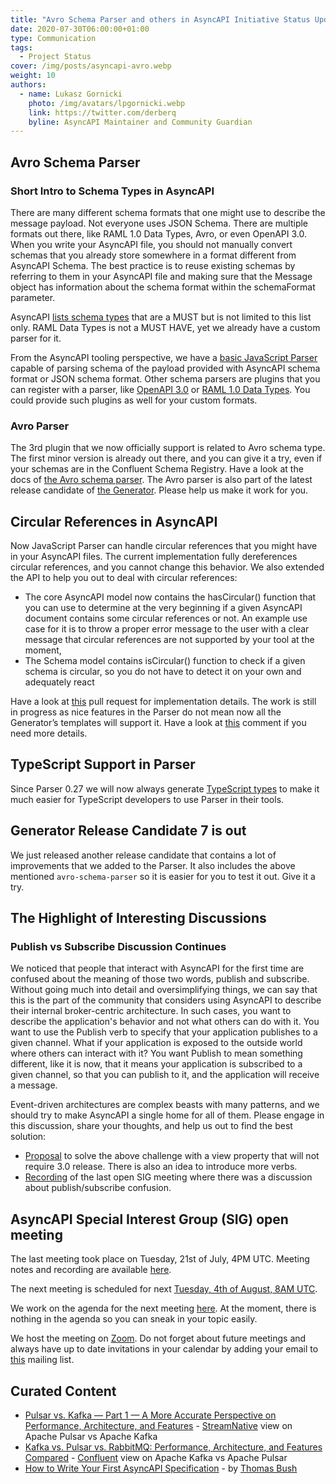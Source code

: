 ```yaml
---
title: "Avro Schema Parser and others in AsyncAPI Initiative Status Update (week 31, 2020)"
date: 2020-07-30T06:00:00+01:00
type: Communication
tags:
  - Project Status
cover: /img/posts/asyncapi-avro.webp
weight: 10
authors:
  - name: Lukasz Gornicki
    photo: /img/avatars/lpgornicki.webp
    link: https://twitter.com/derberq
    byline: AsyncAPI Maintainer and Community Guardian
---
```


## Avro Schema Parser

### Short Intro to Schema Types in AsyncAPI

There are many different schema formats that one might use to describe the message payload. Not everyone uses JSON Schema. There are multiple formats out there, like RAML 1.0 Data Types, Avro, or even OpenAPI 3.0. When you write your AsyncAPI file, you should not manually convert schemas that you already store somewhere in a format different from AsyncAPI Schema. The best practice is to reuse existing schemas by referring to them in your AsyncAPI file and making sure that the Message object has information about the schema format within the schemaFormat parameter. 

AsyncAPI [lists schema types](https://www.asyncapi.com/docs/specifications/2.0.0/#messageObjectSchemaFormatTable) that are a MUST but is not limited to this list only. RAML Data Types is not a MUST HAVE, yet we already have a custom parser for it.

From the AsyncAPI tooling perspective, we have a [basic JavaScript Parser](https://github.com/asyncapi/parser-js/) capable of parsing schema of the payload provided with AsyncAPI schema format or JSON schema format. Other schema parsers are plugins that you can register with a parser, like [OpenAPI 3.0](https://github.com/asyncapi/openapi-schema-parser) or [RAML 1.0 Data Types](https://github.com/asyncapi/raml-dt-schema-parser). You could provide such plugins as well for your custom formats.

### Avro Parser

The 3rd plugin that we now officially support is related to Avro schema type. The first minor version is already out there, and you can give it a try, even if your schemas are in the Confluent Schema Registry. Have a look at the docs of [the Avro schema parser](https://github.com/asyncapi/avro-schema-parser). The Avro parser is also part of the latest release candidate of [the Generator](https://github.com/asyncapi/generator/). Please help us make it work for you.

## Circular References in AsyncAPI

Now JavaScript Parser can handle circular references that you might have in your AsyncAPI files. The current implementation fully dereferences circular references, and you cannot change this behavior. We also extended the API to help you out to deal with circular references:

- The core AsyncAPI model now contains the hasCircular() function that you can use to determine at the very beginning if a given AsyncAPI document contains some circular references or not. An example use case for it is to throw a proper error message to the user with a clear message that circular references are not supported by your tool at the moment,
- The Schema model contains isCircular() function to check if a given schema is circular, so you do not have to detect it on your own and adequately react

Have a look at [this](https://github.com/asyncapi/parser-js/pull/94/files) pull request for implementation details. The work is still in progress as nice features in the Parser do not mean now all the Generator’s templates will support it. Have a look at [this](https://github.com/asyncapi/parser-js/issues/83#issuecomment-659958312) comment if you need more details.

## TypeScript Support in Parser

Since Parser 0.27 we will now always generate [TypeScript types](https://github.com/asyncapi/parser-js/blob/master/types.d.ts) to make it much easier for TypeScript developers to use Parser in their tools.

## Generator Release Candidate 7 is out

We just released another release candidate that contains a lot of improvements that we added to the Parser. It also includes the above mentioned `avro-schema-parser` so it is easier for you to test it out. Give it a try.

## The Highlight of Interesting Discussions

### Publish vs Subscribe Discussion Continues

We noticed that people that interact with AsyncAPI for the first time are confused about the meaning of those two words, publish and subscribe. Without going much into detail and oversimplifying things, we can say that this is the part of the community that considers using AsyncAPI to describe their internal broker-centric architecture. In such cases, you want to describe the application's behavior and not what others can do with it. You want to use the Publish verb to specify that your application publishes to a given channel. What if your application is exposed to the outside world where others can interact with it? You want Publish to mean something different, like it is now, that it means your application is subscribed to a given channel, so that you can publish to it, and the application will receive a message. 

Event-driven architectures are complex beasts with many patterns, and we should try to make AsyncAPI a single home for all of them. Please engage in this discussion, share your thoughts, and help us out to find the best solution:

- [Proposal](https://github.com/asyncapi/asyncapi/issues/390) to solve the above challenge with a view property that will not require 3.0 release. There is also an idea to introduce more verbs.
- [Recording](https://www.youtube.com/watch?v=U6h7LwdEr0w) of the last open SIG meeting where there was a discussion about publish/subscribe confusion.

## AsyncAPI Special Interest Group (SIG) open meeting

The last meeting took place on Tuesday, 21st of July, 4PM UTC. Meeting notes and recording are available [here](https://github.com/asyncapi/asyncapi/issues/404). 

The next meeting is scheduled for next [Tuesday, 4th of August, 8AM UTC](https://everytimezone.com/s/6df9fcca). 

We work on the agenda for the next meeting [here](https://github.com/asyncapi/asyncapi/issues/417). At the moment, there is nothing in the agenda so you can sneak in your topic easily. 

We host the meeting on [Zoom](https://zoom.us/j/83140549308). Do not forget about future meetings and always have up to date invitations in your calendar by adding your email to [this](https://groups.google.com/forum/#!forum/asyncapi-users) mailing list.

## Curated Content

- [Pulsar vs. Kafka — Part 1 — A More Accurate Perspective on Performance, Architecture, and Features](https://streamnative.io/blog/tech/pulsar-vs-kafka-part-1) - [StreamNative](https://streamnative.io/) view on Apache Pulsar vs Apache Kafka
- [Kafka vs. Pulsar vs. RabbitMQ: Performance, Architecture, and Features Compared](https://www.confluent.io/kafka-vs-pulsar/) - [Confluent](https://www.confluent.io/) view on Apache Kafka vs Apache Pulsar
- [How to Write Your First AsyncAPI Specification](https://nordicapis.com/how-to-write-your-first-asyncapi-specification/) - by [Thomas Bush](https://nordicapis.com/author/thomas_bush/)
